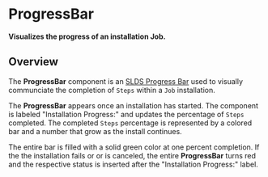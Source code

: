
<Meta title="Jobs/ProgressBar/Docs" />

# ProgressBar

**Visualizes the progress of an installation Job.**

## Overview

The **ProgressBar** component is an
[SLDS Progress Bar](https://react.lightningdesignsystem.com/components/progress-bars/)
used to visually communciate the completion of `Steps` within a `Job`
installation.

<Story
  id="jobs-progressbar-example--progress-bar-component&args=job:Complete"
  height="auto"
/>

The **ProgressBar** appears once an installation has started. The component is
labeled "Installation Progress:" and updates the percentage of `Steps`
completed. The completed `Steps` percentage is represented by a colored bar and
a number that grow as the install continues.

<Story
  id="jobs-progressbar-example--progress-bar-component&args=job:Started"
  height="auto"
/>

The entire bar is filled with a solid green color at one percent completion. If
the the installation fails or or is canceled, the entire **ProgressBar** turns
red and the respective status is inserted after the "Installation Progress:"
label.

<Story
  id="jobs-progressbar-example--progress-bar-component&args=job:Failed"
  height="auto"
/>
